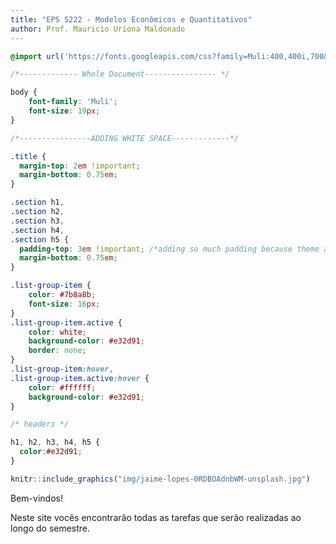 ```yaml
---
title: "EPS 5222 - Modelos Econômicos e Quantitativos"
author: Prof. Mauricio Uriona Maldonado
---
```


<style>
.navbar {
  background-color:#e32d91;
  color: yellow !important;
}

.navbar-inverse .navbar-nav > li > a:hover,
.navbar-inverse .navbar-nav > li > a:focus {
    background-color: yellow;
    color: #e32d91;
}
.navbar-inverse .navbar-nav > .active > a,
.navbar-inverse .navbar-nav > .active > a:hover,
.navbar-inverse .navbar-nav > .active > a:focus {
  color: #e32d91;
  background-color: yellow;
}
.navbar-inverse .navbar-toggle:hover,
.navbar-inverse .navbar-toggle:focus {
  background-color: yellow;
}
.navbar-inverse .navbar-collapse,
.navbar-inverse .navbar-form {
  border-color: #e32d91;
}
</style>  

```css

@import url('https://fonts.googleapis.com/css?family=Muli:400,400i,700&display=swap');

/*------------- Whole Document---------------- */

body {
    font-family: 'Muli';
    font-size: 19px;
}

/*----------------ADDING WHITE SPACE-------------*/

.title {
  margin-top: 2em !important;
  margin-bottom: 0.75em;
}

.section h1,
.section h2, 
.section h3, 
.section h4, 
.section h5 { 
  padding-top: 3em !important; /*adding so much padding because theme adds a margin-top: -65px by default */
  margin-bottom: 0.75em;
}

.list-group-item {
    color: #7b8a8b;
    font-size: 16px;
}
.list-group-item.active {
    color: white;
    background-color: #e32d91;
    border: none;
}
.list-group-item:hover, 
.list-group-item.active:hover {
    color: #ffffff;
    background-color: #e32d91;
}

/* headers */

h1, h2, h3, h4, h5 {
  color:#e32d91;
}
```

```r
knitr::include_graphics("img/jaime-lopes-0RDBOAdnbWM-unsplash.jpg")

```


Bem-vindos!

Neste site vocês encontrarão todas as tarefas que serão realizadas ao longo do semestre.